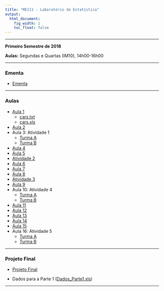 ```yaml
---
title: "ME111 - Laboratório de Estatística"
output:
  html_document:
    fig_width: 1
    toc_float: false
---
```


----

**Primeiro Semestre de 2018**

**Aulas:** Segundas e Quartas (IM10), 14h00-16h00 

----

### **Ementa**

- [Ementa](Disciplinas/ME_111_1s2018/Ementa.pdf)

---- 

### **Aulas**

- [Aula 1](Disciplinas/ME_111_1s2018/Aula1.pdf)
    - [cars.txt](Disciplinas/ME_111_1s2018/cars.txt) 
    - [cars.xls](Disciplinas/ME_111_1s2018/cars.xls)
- [Aula 2](Disciplinas/ME_111_1s2018/Aula2.pdf)
- Aula 3: Atividade 1 
    - [Turma A](Disciplinas/ME_111_1s2018/Aula3A.pdf)  
    - [Turma B](Disciplinas/ME_111_1s2018/Aula3B.pdf)
- [Aula 4](Disciplinas/ME_111_1s2018/Aula4.pdf)
- [Aula 5](Disciplinas/ME_111_1s2018/Aula5.pdf)
- [Atividade 2](Disciplinas/ME_111_1s2018/Atividade2.pdf)
- [Aula 6](Disciplinas/ME_111_1s2018/Aula6.pdf)
- [Aula 7](Disciplinas/ME_111_1s2018/Aula7.pdf)
- [Aula 8](Disciplinas/ME_111_1s2018/Aula8.pdf)
- [Atividade 3](Disciplinas/ME_111_1s2018/Atividade3.pdf)
- [Aula 9](Disciplinas/ME_111_1s2018/Aula9.pdf)
- Aula 10: Atividade 4 
    - [Turma A](Disciplinas/ME_111_1s2018/Aula10A.pdf)  
    - [Turma B](Disciplinas/ME_111_1s2018/Aula10B.pdf)
- [Aula 11](Disciplinas/ME_111_1s2018/Aula11.pdf)
- [Aula 12](Disciplinas/ME_111_1s2018/Aula12.pdf)
- [Aula 13](Disciplinas/ME_111_1s2018/Aula13.pdf)
- [Aula 14](Disciplinas/ME_111_1s2018/Aula14.pdf)
- [Aula 15](Disciplinas/ME_111_1s2018/Aula15.pdf)
- Aula 16: Atividade 5 
    - [Turma A](Disciplinas/ME_111_1s2018/Aula16A.pdf)  
    - [Turma B](Disciplinas/ME_111_1s2018/Aula16B.pdf)

---- 

### **Projeto Final**

- [Projeto Final](Disciplinas/ME_111_1s2018/Projeto_Final.pdf)

- Dados para a Parte 1 ([Dados_Parte1.xls](Disciplinas/ME_111_1s2018/Dados_PFParte1.xls))

----
